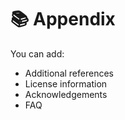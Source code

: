 # 📚 Appendix

You can add:

-   Additional references
-   License information
-   Acknowledgements
-   FAQ